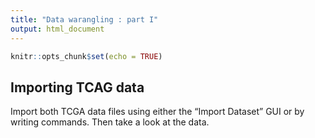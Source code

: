 ```yaml
---
title: "Data warangling : part I"
output: html_document
---
```


```r
knitr::opts_chunk$set(echo = TRUE)
```

## Importing TCAG data 

Import both TCGA data files using either the "Import Dataset" GUI or by writing
commands. Then take a look at the data. 

```r

```

